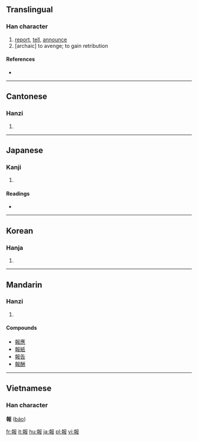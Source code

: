 {{see|报}}
==Translingual==

===Han character===
{{Han char|rn=32|rad=土|as=09|sn=12|four=4744<sub>7</sub>|canj=土十尸中水 (GJSLE)}}

# [[report]], [[tell]], [[announce]]
# [archaic] to avenge; to gain retribution

====References====
* {{Han ref|kx=0234.050|dkj=05275|dj=0471.130|hdz=10466.040|uh=5831|ud=22577|bh=B3F8|bd=46072}}

----

==Cantonese==

===Hanzi===
{{yue-hanzi|jyut=|y=bou3}}

# {{defn|Cantonese}}

----

==Japanese==

===Kanji===
{{ja-kanji|grade=5|rs=土09}}

# {{defn|Japanese}}

====Readings====
* {{ja-readings|on=[[ほう]] (hō)|kun=[[しらせる]] (shiraseru), [[むくいる]] (mukuiru)}}

----

==Korean==

===Hanja===
{{ko-hanja|hangeul=[[보]], [[부]]|rv=bo, bu|mr=po, pu}}

# {{defn|Korean}}

----

==Mandarin==

===Hanzi===
{{cmn-hanzi|sim=报|pin=[[bào]] ([[bao4]])|wg=pao<sup>4</sup>}}

# {{defn|Mandarin}}

====Compounds====
{{top2}}
* [[報應]]
* [[報紙]]
* [[報告]]
* [[報酬]]
{{bottom}}

----

==Vietnamese==
===Han character===
'''報''' ([[báo]])

[[fr:報]]
[[it:報]]
[[hu:報]]
[[ja:報]]
[[pl:報]]
[[vi:報]]